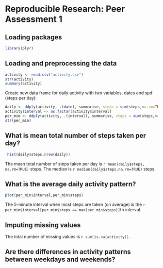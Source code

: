 # Reproducible Research: Peer Assessment 1

## Loading packages
```r
library(plyr)
```
## Loading and preprocessing the data

```r
activity <- read.csv("activity.csv")
str(activity)
summary(activity)
```

Create new data frame for daily activity with two variables, dates and spd (steps per day):

```r
daily <- ddply(activity, .(date), summarise, steps = sum(steps,na.rm=TRUE))
activity$interval <- as.factor(activity$interval)
per_min <- ddply(activity, .(interval), summarise, steps = sum(steps,na.rm=TRUE))
str(per_min)
```

## What is mean total number of steps taken per day?

```r
 hist(daily$steps,nrow(daily))
```

The mean total number of steps taken per day is `r mean(daily$steps, na.rm=TRUE)` steps. The median is `r median(daily$steps,na.rm=TRUE)` steps.

## What is the average daily activity pattern?

```r
plot(per_min$interval,per_min$steps)
```

The 5-minute interval when most steps are taken (on average) is the `r per_min$interval[per_min$steps == max(per_min$steps)]`th interval.

## Imputing missing values


The total number of missing values is `r sum(is.na(activity))`.

## Are there differences in activity patterns between weekdays and weekends?
